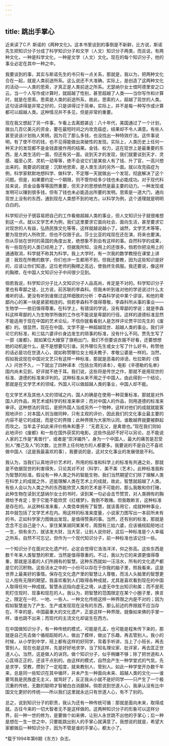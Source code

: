 ```yaml
---
---
---
```

title: 跳出手掌心
---

近来读了C.P. 斯诺的《两种文化》。这本书里谈到的事倒是不新鲜，比方说，斯诺先生把知识分子分成了科学知识分子和文学（人文）知识分子两类，而且说，有两种文化，一种是科学文化，一种是文学（人文）文化。现在的每个知识分子，他的事业必定在其中一种之中。

我要谈到的事，其实与斯诺先生的书只有一点关系，那就是，我以为，把两种文化合在一起，就是人类前途所系。这么说还不大准确，实际上，是创造了这两种文化的活动——人类的思索，才真正是人类前途之所系。尤瑟纳尔女士借阿德里安之口云，当一个人写作或计算时，就超越了性别，甚至超越了人类——当你写作和计算时，就是在思索。思索是人类的前途所系，故此，思索的人，超越了现世的人类。这句话讲得是非常之好的，只是讲得过于简单。实际上，并不是每一种写作或计算都可以超越人类。这种情况并不多见，但是非常的重要。

现在我又想起了另一件事，乍看上去离题甚远：八十年代，美国通过了一个计划，拨出几百亿美元的资金，要在最短时间之内攻克癌症，结果却不令人满意。有些人甚至说该计划贻人笑柄，因为花了那么多钱，也没找出一种特效疗法。这件事说明，有了使不尽的钱，也不见得能做出突破性的发现。实际上，人类历史上任何一种天才的发现都不是金钱直接作用的结果。金钱、权力，这在现世上是最重要的东西，是人类生活的一面，但还有另一面。说到天才的发现，我们就要谈到天才、灵感、福至心灵、灵机一动等等，绝不会说它们是某些人有了钱、升了官，一高兴想出来的。我要说的就是：沉默地思索，是人类生活的另外一面。就以攻克癌症为例，科学家默默地想科学、做科学，不定哪一天就做出一个发现，彻底解决了这个问题。但是，如果要约定一个期限，则不管你给多少钱也未必能成功。对于现代科技来说，资金设备等等固然重要，但天才的思想依然是最主要的动力。一种发现或发明可以赚到很多钱，但有了钱也未必能造出所要的发明。思索是一道大门，通向现世上没有的东西，通到现在人类想不到的地方。以科学为例，这个道理就是明明白白的。

科学知识分子很容易把自己的工作看做超越人类的事业，但人文知识分子就很难想到这一点。就以文学艺术为例，我们这里要求它面向社会、面向生活，甚至要求它对现世的人有益，弘扬民族文化等等，这样就越说越小了。诚然，文学艺术等等，要为现世的人所欣赏，但也不仅限于此。莎士比亚的戏现在还在演，将来也要演。你从莎翁在世时的英国的角度出发，绝想象不到会有这样的事。自然科学的成果，有一些现在的人类已经用上了，但据我所知，没用上的还很多。倘若你把没用上的通通取消，科学就不称其为科学。我上大学时，有一次我的数学教授在课堂上讲道：我现在所教的数学，你们也许一生都用不到，但我还要教，因为这些知识是好的，应该让你们知道。这位老师的胸襟之高远，使我终生佩服。我还要说，像这样的胸襟，在中国人文知识分子中间很少见到。

倘若我说，科学知识分子比人文知识分子人品高尚，肯定是不对的。科学知识分子里也有卑鄙之徒，比方说，前苏联的李森科。但我未听到谁对他的学说说过什么太难听的话，更没有听到谁做过这样细致的分析：李森科学说中某个谬误，和他的卑鄙内心的某一块是紧密相连的。倘若李森科不值得尊敬，李森科所从事的事业——生物学——依旧值得尊重。在科学上，有错误的学说，没有卑鄙的学说；就是李森科这样卑鄙的人为生物学所做的工作也不能说是卑鄙的行径。这样的道德标准显然不能适用于现在中国的艺术论坛，不信你就看看别人是怎样评论贾平凹先生的《废都》的。很显然，现在在中国，文学不是一种超越现世、超越人类的事业。我们评论它的标准，和三姑六婆评价身边发生的琐事的标准，没有什么不同。贾先生写了一部《废都》，就如某位大嫂穿了旗袍出门，我们不但要说衣服不好看，还要想想她的动机是什么，是不是想要勾引谁。另外哪位先生或女士写了什么好书，称赞他的话必是功在世道人心，就如称赞哪位女士相夫教子、孝敬公婆是一样的。当然，假如我说现在中国对文艺只有这样一种标准，那就是恶毒的诽谤。杜拉斯的《情人》问世不久，一下就出了四种译本（包括台湾的译本），电影《辛德勒的名单》国内尚未见到，好评就不绝于耳。我们说，这些将是传世之作，那就不是用现世的标准、道德的标准来评判的。这种标准从来不用之于中国人。由此得到一个结论，那就是在文学艺术的领域，外国人可以做超越人类的事业，中国人却不能。

在文学艺术及其他人文的领域之内，国人的确是在使用一种双重标准，那就是对外国人的作品，用艺术或科学的标准来审评；而对中国人的作品，则用道德的标准来审评。这种想法的背后，是把外国人当成另外一个物种，这样对他们的成就就能客观地评价；对本国人则当做同种，只有主观的评价，因此我们的文化事业最主要的内容不是它的成就，而是它的界限；此种界限为大家所认同，谁敢越界就要被群起而攻之。当年孟子如此来评价杨朱和墨子：“无君无父，是禽兽也。”现在我们则如此地评价《废都》和一些在国外获奖的电影。这些作品好不好可以另论，总不能说人家的工作是“禽兽行”，或者是“崇洋媚外”。身为一个中国人，最大的痛苦是忍受别人“推己及人”的次数，比世界上任何地方的人都要多。我要说的不是自己不喜欢做中国人（这是我最喜欢的事），我要说的是，这对文化事业的发展很是不利。

我认为，当我们认真地评价艺术时，所用的标准和科学上的标准有共通之处，那就是不依据现世的利害得失，只论其对不对（科学）、美不美（艺术）。此种标准我称为智慧的标准。假设有一种人类之外的智能生物，我们当然期望它们除了理解人类在科学上的成就之外，还能理解人类在艺术上的成就，故此，智慧就超越了人类。有些人会以为人类之外的东西能欣赏人类的艺术是不可能的，那么我敢和你打赌，此种生物在读到尤瑟纳尔女士的书时，读到某一句必会击节赞赏，对人类拥有的胸襟给予肯定；至于它能不能欣赏《红楼梦》，我倒不敢赌。但我敢断言，这种标准是存在的。从这种标准来看，人类侥幸拥有了智慧，就该善用它，成就种种事业，其中就包括了文学艺术在内。用这样的标准来度量，小说家力图写出一本前所未有的书，正如科学家力图做出发现，是值得赞美的事。当然，还有别的标准，那就是念念不忘自己是个人，家住某某胡同某某号，周围有三姑六婆，应该循规蹈矩地过一生，倘有余力，就该发大财，当大官，让别人说你好。这后一种标准是个人幸福之所系，自然不可忘记，但作为一个现代知识分子，前一种标准也该记住一些。

一个知识分子在面对文化遗产时，必定会觉得它浩浩洋洋，仰之弥高。这些东西是数千年来人类智慧的积累，当然是值得尊重的。不过，我以为它的来源更值得尊重，那就是活着的人们所拥有的智慧。这种东西就如一汪活水，所有的文化遗产都是它的沉积物。这些活水之中的一小份可以存在于你我的脑子里，照我看来，这是世界上最美好的事情。保存在文化遗产里的智慧让人尊敬，而活人头脑里的智慧更让人抱有无限的期望。我喜欢看到人们取得各种成就，尤其是喜欢看到现在的中国人取得任何一种成就。智慧永远指向虚无之境，从虚无中生出知识和美；而不是死死盯住现时、现事和现在的人。我认为，把智慧的范围限定在某个小圈子里，换言之，限定在一时、一地、一些人、一种文化传统这样一种界限之内是不对的；因为假如智慧是为了产生、生产或发现现在没有的东西，那么前述的界限就不应当存在。不幸的是，中国最重大的文化遗产，正是这样一种界限，就像如来佛的手掌一样，谁也跳不出来；而现代的主流文化却诞生在西方。

在中国做知识分子，有一种传统的模式，可能是孔孟，也可能是程朱传下来的，那就是自己先去做个循规蹈矩的人，做出了模样，做出了乐趣，再去管别人。我小的时候，从小学到中学，班上都有这样的好同学，背着手听讲，当上了小班长，再去管别人。现在也是这样，先是好好地求学，当了知名理论家、批评家，再去匡正世道人心。当然，这是做人的诀窍。做个知识分子，似乎稍嫌不够；除了把世道和人心匡得正正的，还该干点别的。由这样的模式，自然会产生一种学堂式的气氛，先是求学，受教，攒到了一定程度，就来教别人、管别人。如此一种学堂开办数千年来，总是同一些知识在其中循环，并未产生一种面向未来、超越人类的文化——谁要骂我是民族虚无主义，就骂好了，反正我从小就不是好同学——只产生了一个极沉重的传统，无数的聪明才智被白白消磨掉。倘若说到世道人心，我承认没有比中国文化更好的传统——所以我们这里就永远只有世道人心，有不了别的。

总之，说到知识分子的职责，我认为还有一种传统可循：那就是面向未来，取得成就。古往今来的一切大智者无不是这样做的。这两种知识分子的形象可以这样分界，前一种一世的修为，是要做个如来佛，让别人永世跳不出他的手掌心；后一种是想在一生一世之中，只要能跳出别人的手掌心就满意了。我想说的就是，希望大家都做后一种知识分子，因为不管是谁的手掌心，都太小了。

*载于1994年第6期《东方》杂志。